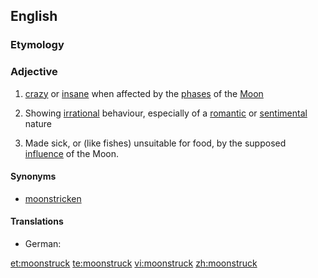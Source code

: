 ==English==

===Etymology===
{{compound|moon|struck}}

===Adjective===
{{en-adj}}

# {{obsolete}} [[crazy]] or [[insane]] when affected by the [[phase]]s of the [[Moon]]
# {{context|by extension}} Showing [[irrational]] behaviour, especially of a [[romantic]] or [[sentimental]] nature
# {{obsolete}} Made sick, or (like fishes) unsuitable for food, by the supposed [[influence]] of the Moon.

{{Webster 1913}}

====Synonyms====
* [[moonstricken]]

====Translations====
* German: {{t-|de|mondsüchtig}}

[[et:moonstruck]]
[[te:moonstruck]]
[[vi:moonstruck]]
[[zh:moonstruck]]